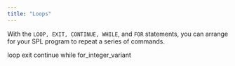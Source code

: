 ```yaml
---
title: "Loops"
---
```


<div id="loops" class="registered_link"></div>


With the `LOOP, EXIT, CONTINUE, WHILE`, and `FOR` statements, you can arrange for your SPL program to repeat a series of commands.

<div class="toctree" data-maxdepth="3">

loop exit continue while for_integer_variant

</div>
